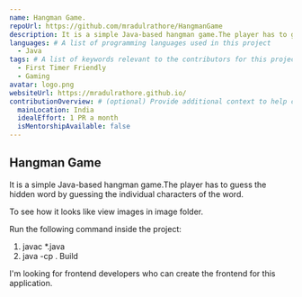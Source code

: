 ```yaml
---
name: Hangman Game.
repoUrl: https://github.com/mradulrathore/HangmanGame
description: It is a simple Java-based hangman game.The player has to guess the hidden word by guessing the individual characters of the word.
languages: # A list of programming languages used in this project
  - Java  
tags: # A list of keywords relevant to the contributors for this project
  - First Timer Friendly
  - Gaming  
avatar: logo.png
websiteUrl: https://mradulrathore.github.io/
contributionOverview: # (optional) Provide additional context to help contributors match well with your project
  mainLocation: India
  idealEffort: 1 PR a month
  isMentorshipAvailable: false
---
```


<!-- Divide your content into sections using our handy shortcodes. Each section is optional -->

<Overview>

**Hangman Game**
---               
It is a simple Java-based hangman game.The player has to guess the hidden word by guessing the individual characters of the word.

To see how it looks like view images in image folder.

Run the following command inside the project:

1. javac *.java
2. java -cp . Build

</Overview>

<Contributing>

I'm looking for frontend developers who can create the frontend for this application.

</Contributing>
